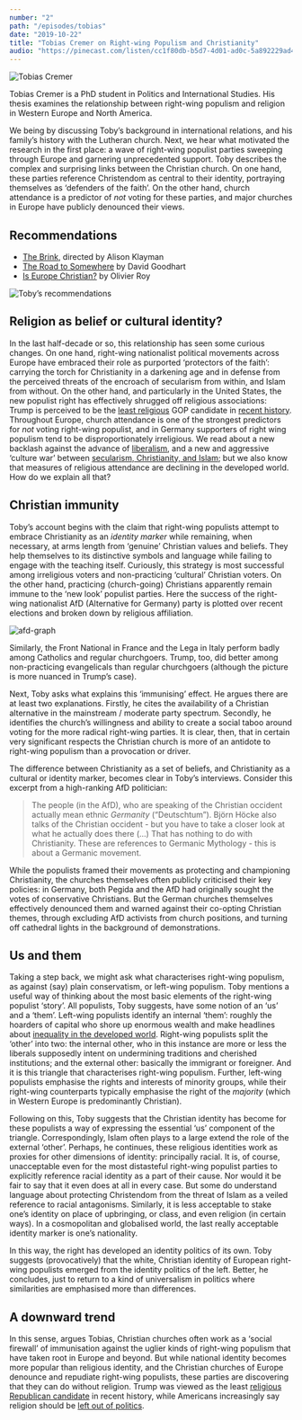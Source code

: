 ```yaml
---
number: "2"
path: "/episodes/tobias"
date: "2019-10-22"
title: "Tobias Cremer on Right-wing Populism and Christianity"
audio: "https://pinecast.com/listen/cc1f80db-b5d7-4d01-ad0c-5a892229ad4c.mp3"
---
```


![Tobias Cremer](tobias.jpg)

Tobias Cremer is a PhD student in Politics and International Studies. His thesis examines the relationship between right-wing populism and religion in Western Europe and North America.

We being by discussing Toby’s background in international relations, and his family’s history with the Lutheran church. Next, we hear what motivated the research in the first place: a wave of right-wing populist parties sweeping through Europe and garnering unprecedented support. Toby describes the complex and surprising links between the Christian church. On one hand, these parties reference Christendom as central to their identity, portraying themselves as ‘defenders of the faith’. On the other hand, church attendance is a predictor of *not* voting for these parties, and major churches in Europe have publicly denounced their views. 

## Recommendations

- [The Brink](https://letterboxd.com/film/the-brink-2019/), directed by Alison Klayman
- [The Road to Somewhere](https://www.goodreads.com/en/book/show/32446555) by David Goodhart
- [Is Europe Christian?](https://www.goodreads.com/book/show/48715693) by Olivier Roy

![Toby’s recommendations](book-choices.jpg)

## Religion as belief or cultural identity?

In the last half-decade or so, this relationship has seen some curious changes. On one hand, right-wing nationalist political movements across Europe have embraced their role as purported ‘protectors of the faith’: carrying the torch for Christianity in a darkening age and in defense from the perceived threats of the encroach of secularism from within, and Islam from without. On the other hand, and particularly in the United States, the new populist right has effectively shrugged off religious associations: Trump is perceived to be the [least religious](https://time.com/4194738/poll-religious-voters-embrace-donald-trump-even-if-he-lacks-faith/) GOP candidate in [recent history](https://www.pewresearch.org/fact-tank/2016/01/27/key-findings-faith-and-politics-in-2016-presidential-race/). Throughout Europe, church attendance is one of the strongest predictors for *not* voting right-wing populist, and in Germany supporters of right wing populism tend to be disproportionately irreligious. We read about a new backlash against the advance of [liberalism](https://www.cambridge.org/core/journals/perspectives-on-politics/article/trump-and-the-populist-authoritarian-parties-the-silent-revolution-in-reverse/FE06E514F88A13C8DBFD41984D12D88D), and a new and aggressive ‘culture war’ between [secularism, Christianity, and Islam](https://www.goodreads.com/book/show/15893689); but we also know that measures of religious attendance are declining in the developed world. How do we explain all that?

## Christian immunity

Toby’s account begins with the claim that right-wing populists attempt to embrace Christianity as an *identity marker* while remaining, when necessary, at arms length from ‘genuine’ Christian values and beliefs. They help themselves to its distinctive symbols and language while failing to engage with the teaching itself. Curiously, this strategy is most successful among irreligious voters and non-practicing ‘cultural’ Christian voters. On the other hand, practicing (church-going) Christians apparently remain immune to the ‘new look’ populist parties. Here the success of the right-wing nationalist AfD (Alternative for Germany) party is plotted over recent elections and broken down by religious affiliation.

![afd-graph](afd-graph.png)

Similarly, the Front National in France and the Lega in Italy perform badly among Catholics and regular churchgoers. Trump, too, did better among non-practicing evangelicals than regular churchgoers (although the picture is more nuanced in Trump’s case).

Next, Toby asks what explains this ‘immunising’ effect. He argues there are at least two explanations. Firstly, he cites the availability of a Christian alternative in the mainstream / moderate party spectrum. Secondly, he identifies the church’s willingness and ability to create a social taboo around voting for the more radical right-wing parties.  It is clear, then, that in certain very significant respects the Christian church is more of an antidote to right-wing populism than a provocation or driver.

The difference between Christianity as a set of beliefs, and Christianity as a cultural or identity marker, becomes clear in Toby’s interviews. Consider this excerpt from a high-ranking AfD politician:

> The people (in the AfD), who are speaking of the Christian occident actually mean ethnic *Germanity* (“Deutschtum”). Björn Höcke also talks of the Christian occident - but you have to take a closer look at what he actually does there (...) That has nothing to do with Christianity. These are references to Germanic Mythology - this is about a Germanic movement.

While the populists framed their movements as protecting and championing Christianity, the churches themselves often publicly criticised their key policies: in Germany, both Pegida and the AfD had originally sought the votes of conservative Christians. But the German churches themselves effectively denounced them and warned against their co-opting Christian themes, through excluding AfD activists from church positions, and turning off cathedral lights in the background of demonstrations.

## Us and them

Taking a step back, we might ask what characterises right-wing populism, as against (say) plain conservatism, or left-wing populism. Toby mentions a useful way of thinking about the most basic elements of the right-wing populist ‘story’. All populists, Toby suggests, have some notion of an ‘us’ and a ‘them’. Left-wing populists identify an internal ‘them’: roughly the hoarders of capital who shore up enormous wealth and make headlines about [inequality in the developed world](https://www.cbpp.org/research/poverty-and-inequality/a-guide-to-statistics-on-historical-trends-in-income-inequality). Right-wing populists split the ‘other’ into two: the internal other, who in this instance are more or less the liberals supposedly intent on undermining traditions and cherished institutions; and the external other: basically the immigrant or foreigner. And it is this triangle that characterises right-wing populism. Further, left-wing populists emphasise the rights and interests of minority groups, while their right-wing counterparts typically emphasise the right of the *majority* (which in Western Europe is predominantly Christian).

Following on this, Toby suggests that the Christian identity has become for these populists a way of expressing the essential ‘us’ component of the triangle. Correspondingly, Islam often plays to a large extend the role of the external ‘other’. Perhaps, he continues, these religious identities work as proxies for other dimensions of identity: principally racial. It is, of course, unacceptable even for the most distasteful right-wing populist parties to explicitly reference racial identity as a part of their cause. Nor would it be fair to say that it even does at all in every case. But some do understand language about protecting Christendom from the threat of Islam as a veiled reference to racial antagonisms. Similarly, it is less acceptable to stake one’s identity on place of upbringing, or class, and even religion (in certain ways). In a cosmopolitan and globalised world, the last really acceptable identity marker is one’s nationality. 

In this way, the right has developed an identity politics of its own. Toby suggests (provocatively) that the white, Christian identity of European right-wing populists emerged from the identity politics of the left. Better, he concludes, just to return to a kind of universalism in politics where similarities are emphasised more than differences.

## A downward trend

In this sense, argues Tobias, Christian churches often work as a ‘social firewall’ of immunisation against the uglier kinds of right-wing populism that have taken root in Europe and beyond. But while national identity becomes more popular than religious identity, and the Christian churches of Europe denounce and repudiate right-wing populists, these parties are discovering that they can do without religion. Trump was viewed as the least [religious Republican candidate](https://www.pewforum.org/2016/01/27/faith-and-the-2016-campaign/) in recent history, while Americans increasingly say religion should be [left out of politics](https://www.pewforum.org/2019/11/15/americans-have-positive-views-about-religions-role-in-society-but-want-it-out-of-politics/).